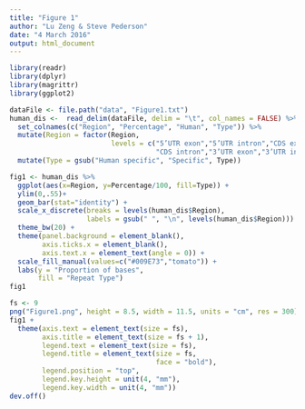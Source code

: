 ```yaml
---
title: "Figure 1"
author: "Lu Zeng & Steve Pederson"
date: "4 March 2016"
output: html_document
---
```


```r
library(readr)
library(dplyr)
library(magrittr)
library(ggplot2)
```

```r
dataFile <- file.path("data", "Figure1.txt")
human_dis <-  read_delim(dataFile, delim = "\t", col_names = FALSE) %>%
  set_colnames(c("Region", "Percentage", "Human", "Type")) %>%
  mutate(Region = factor(Region, 
                         levels = c("5’UTR exon","5’UTR intron","CDS exon",
                                    "CDS intron","3’UTR exon","3’UTR intron","Intergenic"))) %>%
  mutate(Type = gsub("Human specific", "Specific", Type))
```


```r
fig1 <- human_dis %>%
  ggplot(aes(x=Region, y=Percentage/100, fill=Type)) +
  ylim(0,.55)+	
  geom_bar(stat="identity") +
  scale_x_discrete(breaks = levels(human_dis$Region),
                   labels = gsub(" ", "\n", levels(human_dis$Region))) + 
  theme_bw(20) +
  theme(panel.background = element_blank(),
        axis.ticks.x = element_blank(),
        axis.text.x = element_text(angle = 0)) +
  scale_fill_manual(values=c("#009E73","tomato")) + 
  labs(y = "Proportion of bases",
       fill = "Repeat Type") 
fig1
```

```r
fs <- 9
png("Figure1.png", height = 8.5, width = 11.5, units = "cm", res = 300)
fig1 +
  theme(axis.text = element_text(size = fs),
        axis.title = element_text(size = fs + 1),
        legend.text = element_text(size = fs),
        legend.title = element_text(size = fs,
                                    face = "bold"),
        legend.position = "top",
        legend.key.height = unit(4, "mm"),
        legend.key.width = unit(4, "mm"))
dev.off()
```

